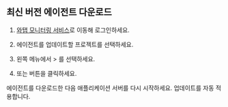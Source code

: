 ## 최신 버전 에이전트 다운로드

1. [와탭 모니터링 서비스](https://service.whatap.io)로 이동해 로그인하세요.

1. 에이전트를 업데이트할 프로젝트를 선택하세요.

1. 왼쪽 메뉴에서 <Cmdname sid="management" className="uitext" /> > <Cmdname sid="agent_update" className="uitext" />를 선택하세요.

1. <Cmdname sid="latest_version" className="uitext" /> 또는 <Cmdname sid="latest_version_for_all" className="uitext" /> 버튼을 클릭하세요.

    <ImgLang img="java-update-agent.png" desc="에이전트 업데이트" />

에이전트를 다운로드한 다음 애플리케이션 서버를 다시 시작하세요. 업데이트를 자동 적용합니다.